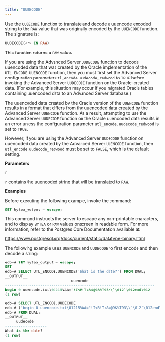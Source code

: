 ```yaml
---
title: "UUDECODE"
---
```


Use the `UUDECODE` function to translate and decode a uuencode encoded string to the `RAW` value that was originally encoded by the `UUENCODE` function. The signature is:

```sql
UUDECODE(<r> IN RAW)
```

This function returns a `RAW` value.

If you are using the Advanced Server `UUDECODE` function to decode uuencoded data that was created by the Oracle implementation of the `UTL_ENCODE.UUENCODE` function, then you must first set the Advanced Server configuration parameter `utl_encode.uudecode_redwood` to `TRUE` before invoking the Advanced Server `UUDECODE` function on the Oracle-created data. (For example, this situation may occur if you migrated Oracle tables containing uuencoded data to an Advanced Server database.)

The uuencoded data created by the Oracle version of the `UUENCODE` function results in a format that differs from the uuencoded data created by the Advanced Server `UUENCODE` function. As a result, attempting to use the Advanced Server `UUDECODE` function on the Oracle uuencoded data results in an error unless the configuration parameter `utl_encode.uudecode_redwood` is set to `TRUE`.

However, if you are using the Advanced Server `UUDECODE` function on uuencoded data created by the Advanced Server `UUENCODE` function, then `utl_encode.uudecode_redwood` must be set to `FALSE`, which is the default setting.

**Parameters**

`r`

 `r` contains the uuencoded string that will be translated to `RAW`.

**Examples**

Before executing the following example, invoke the command:

```sql
SET bytea_output = escape;
```

This command instructs the server to escape any non-printable characters, and to display `BYTEA` or `RAW` values onscreen in readable form. For more information, refer to the Postgres Core Documentation available at:

<https://www.postgresql.org/docs/current/static/datatype-binary.html>

The following example uses `UUENCODE` and `UUDECODE` to first encode and then decode a string:

```sql
edb=# SET bytea_output = escape;
SET
edb=# SELECT UTL_ENCODE.UUENCODE('What is the date?') FROM DUAL;
__OUTPUT__
                              uuencode
--------------------------------------------------------------------
begin 0 uuencode.txt\01215VAA="!I<R!T:&4@9&%T93\\`\012`\012end\012
(1 row)
```
```sql
edb=# SELECT UTL_ENCODE.UUDECODE
edb-# ('begin 0 uuencode.txt\01215VAA="!I<R!T:&4@9&%T93\\`\012`\012end\012')
edb-# FROM DUAL;
__OUTPUT__
     uudecode
-------------------
What is the date?
(1 row)
```
